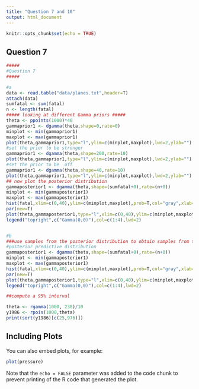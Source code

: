```yaml
---
title: "Question 7 and 10"
output: html_document
---
```


```r
knitr::opts_chunk$set(echo = TRUE)
```

## Question 7

```r
#####
#Question 7
#####

#a
data <- read.table("data/planes.txt",header=T)
attach(data)
sumfatal <- sum(fatal)
n <- length(fatal)
##### looking at different Gamma priors #####
theta <- ppoints(1000)*40
gammaprior1 <- dgamma(theta,shape=0,rate=0)
minplot <- min(gammaprior1)
maxplot <- max(gammaprior1)
plot(theta,gammaprior1,type="l",ylim=c(minplot,maxplot),lwd=2,ylab="")
#set the prior to be stronger
gammaprior1 <- dgamma(theta,shape=200,rate=10)
plot(theta,gammaprior1,type="l",ylim=c(minplot,maxplot),lwd=2,ylab="")
#set the prior to be  off
gammaprior1 <- dgamma(theta,shape=40,rate=10)
plot(theta,gammaprior1,type="l",ylim=c(minplot,maxplot),lwd=2,ylab="")
## now plot the posterior distribution
gammaposterior1 <- dgamma(theta,shape=(sumfatal+0),rate=(n+0))
minplot <- min(gammaposterior1)
maxplot <- max(gammaposterior1)
hist(fatal,xlim=c(0,40),ylim=c(minplot,maxplot),prob=T,col="gray",xlab="",ylab="",main="")
par(new=T)
plot(theta,gammaposterior1,type="l",xlim=c(0,40),ylim=c(minplot,maxplot),lwd=2,xlab="",ylab="",main="")
legend("topright",c("Gamma(0,0)"),col=c(1:4),lwd=2)


#b
###use samples from the posterior distribution to obtain samples from the
#posterior predictive distribution
gammaposterior1 <- dgamma(theta,shape=(sumfatal+0),rate=(n+0))
minplot <- min(gammaposterior1)
maxplot <- max(gammaposterior1)
hist(fatal,xlim=c(0,40),ylim=c(minplot,maxplot),prob=T,col="gray",xlab="",ylab="",main="")
par(new=T)
plot(theta,gammaposterior1,type="l",xlim=c(0,40),ylim=c(minplot,maxplot),lwd=2,xlab="",ylab="",main="")
legend("topright",c("Gamma(0,0)"),col=c(1:4),lwd=2)

##compute a 95% interval

theta <- rgamma(1000, 238)/10
y1986 <- rpois(1000,theta)
print(sort(y1986)[c(25,976)])
```

## Including Plots

You can also embed plots, for example:

```r
plot(pressure)
```

Note that the `echo = FALSE` parameter was added to the code chunk to prevent printing of the R code that generated the plot.
